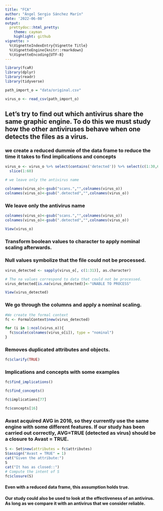 ```yaml
---
title: "FCA"
author: "Ángel Sergio Sánchez Marín"
date: '2022-06-08'
output:
  prettydoc::html_pretty:
    theme: cayman
    highlight: github
vignette: >
  %\VignetteIndexEntry{Vignette Title}
  %\VignetteEngine{knitr::rmarkdown}
  %\VignetteEncoding{UTF-8}
---
```


```r
library(fcaR)
library(dplyr)
library(readr)
library(tidyverse)
```

```r
path_import_o = "data/original.csv"
```

```r
virus_o <- read_csv(path_import_o)
```

## Let's try to find out which antivirus share the same graphic engine. To do this we must study how the other antiviruses behave when one detects the files as a virus.

### we create a reduced dummie of the data frame to reduce the time it takes to find implications and concepts

```r

virus_o <- virus_o %>% select(contains('detected')) %>% select(c(1:30,64)) %>% 
  slice(1:60)

# we leave only the antivirus name 

colnames(virus_o)<-gsub("scans.","",colnames(virus_o))
colnames(virus_o)<-gsub(".detected","",colnames(virus_o))
```

### We leave only the antivirus name

```r

colnames(virus_o)<-gsub("scans.","",colnames(virus_o))
colnames(virus_o)<-gsub(".detected","",colnames(virus_o))
```

```r
View(virus_o)
```

### Transform boolean values to character to apply nominal scaling afterwards.

### Null values symbolize that the file could not be processed.

```r

virus_detected <- sapply(virus_o[, c(1:31)], as.character)

# The na values correspond to data that could not be processed.
virus_detected[is.na(virus_detected)]<-"UNABLE TO PROCESS"
```

```r
View(virus_detected)
```

### We go through the columns and apply a nominal scaling.

```r
#We create the formal context
fc <- FormalContext$new(virus_detected)

for (i in 1:ncol(virus_o)){
  fc$scale(colnames(virus_o[i]), type = "nominal")
}

```

### Removes duplicated attributes and objects.

```r
fc$clarify(TRUE)
```

### Implications and concepts with some examples

```r
fc$find_implications()
```

```r
fc$find_concepts()
```

```r
fc$implications[77]
```

```r
fc$concepts[16]
```

### Avast acquired AVG in 2016, so they currently use the same engine with some different features. If our study has been carried out correctly, AVG=TRUE (detected as virus) should be a closure to Avast = TRUE.

```r
S <- Set$new(attributes = fc$attributes)
S$assign("Avast = TRUE" = 1)
cat("Given the attribute:")
S
cat("It has as closed::")
# Compute the intent of S
fc$closure(S)
```

#### Even with a reduced data frame, this assumption holds true.

#### Our study could also be used to look at the effectiveness of an antivirus. As long as we compare it with an antivirus that we consider reliable.
